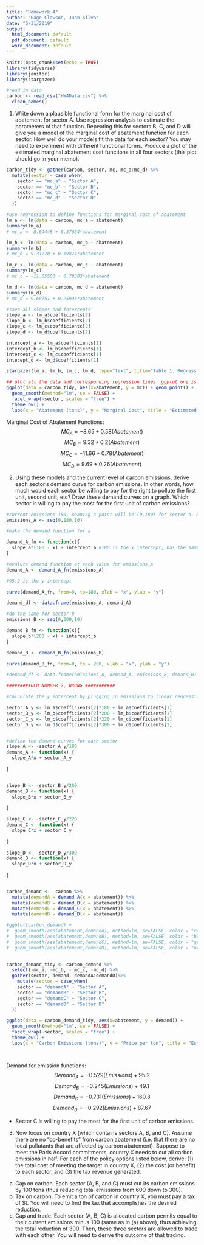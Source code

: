 ```yaml
---
title: "Homework 4"
author: "Gage Clawson, Juan Silva"
date: "5/31/2019"
output:
  html_document: default
  pdf_document: default
  word_document: default
---
```


```r
knitr::opts_chunk$set(echo = TRUE)
library(tidyverse)
library(janitor)
library(stargazer)
```

```r
#read in data
carbon <- read_csv("HW4Data.csv") %>%
  clean_names()
```

1. Write down a plausible functional form for the marginal cost of abatement for sector A. Use regression analysis to estimate the parameters of that function. Repeating this for sectors B, C, and D will give you a model of the marginal cost of abatement function for each sector. How well do your models fit the data for each sector? You may need to experiment with different functional forms. Produce a plot of the estimated marginal abatement cost functions in all four sectors (this plot should go in your memo).

```r
carbon_tidy <- gather(carbon, sector, mc, mc_a:mc_d) %>%
  mutate(sector = case_when(
    sector == "mc_a" ~ "Sector A",
    sector == "mc_b" ~ "Sector B",
    sector == "mc_c" ~ "Sector C",
    sector == "mc_d" ~ "Sector D"
  ))

#use regression to define functions for marginal cost of abatement
lm_a <- lm(data = carbon, mc_a ~ abatement) 
summary(lm_a)
# mc_a = -8.64448 + 0.57684*abatement

lm_b <- lm(data = carbon, mc_b ~ abatement) 
summary(lm_b)
# mc_b = 9.31770 + 0.19874*abatement

lm_c <- lm(data = carbon, mc_c ~ abatement) 
summary(lm_c)
# mc_c = -11.65503 + 0.78383*abatement

lm_d <- lm(data = carbon, mc_d ~ abatement) 
summary(lm_d)
# mc_d = 9.68751 + 0.25993*abatement

#save all slopes and intercepts 
slope_a <- lm_a$coefficients[2]
slope_b <- lm_b$coefficients[2]
slope_c <- lm_c$coefficients[2]
slope_d <- lm_d$coefficients[2]

intercept_a <- lm_a$coefficients[1]
intercept_b <- lm_b$coefficients[1]
intercept_c <- lm_c$coefficients[1]
intecept_d <- lm_d$coefficients[1]
```


```r
stargazer(lm_a, lm_b, lm_c, lm_d, type="text", title="Table 1: Regression Results")
```


```r
## plot all the data and corresponding regression lines. ggplot one is better IMO
ggplot(data = carbon_tidy, aes(x=abatement, y = mc)) + geom_point() +
  geom_smooth(method="lm", se = FALSE) +
  facet_wrap(~sector, scales = "free") +
  theme_bw() +
  labs(x = "Abatement (tons)", y = "Marginal Cost", title = "Estimated Marginal Abatement Cost Functions") 


```

Marginal Cost of Abatement Functions: 
$$MC_A= -8.65 + 0.58(Abatement)$$
$$MC_B= 9.32 + 0.2 (Abatement)$$
$$MC_C = -11.66 + 0.78 (Abatement)$$
$$MC_D = 9.69 + 0.26 (Abatement)$$

2. Using these models and the current level of carbon emissions, derive each sector’s demand curve for carbon emissions. In other words, how much would each sector be willing to pay for the right to pollute the first unit, second unit, etc? Draw these demand curves on a graph. Which sector is willing to pay the most for the first unit of carbon emissions?

```r
#current emissions 180, meaning a point will be (0,180) for sector a. Make a list from 0 to 180 by 10 
emissions_A <- seq(0,180,10)

#make the demand function for a 

demand_A_fn <- function(x){
  slope_a*(180 - x) + intercept_a #180 is the x intercept, has the same slope because it is just the inverse 
}

#evalute demand function at each value for emissions_A
demand_A <- demand_A_fn(emissions_A) 

#95.2 is the y intercept 

curve(demand_A_fn, from=0, to=180, xlab = "x", ylab = "y")

demand_df <- data.frame(emissions_A, demand_A)

#do the same for sector B
emissions_B <- seq(0,200,10)

demand_B_fn <- function(x){
  slope_b*(200 - x) + intercept_b
}

demand_B <- demand_B_fn(emissions_B)

curve(demand_B_fn, from=0, to = 200, xlab = "x", ylab = "y")

#demand_df <- data.frame(emissions_A, demand_A, emissions_B, demand_B)
```









```r

#########OLD NUMBER 2, WRONG ###########

#calculate the y intercept by plugging in emissions to linear regression models

sector_A_y <- lm_a$coefficients[2]*180 + lm_a$coefficients[1]
sector_B_y <- lm_b$coefficients[2]*200 + lm_b$coefficients[1]
sector_C_y <- lm_c$coefficients[2]*220 + lm_c$coefficients[1]
sector_D_y <- lm_d$coefficients[2]*300 + lm_d$coefficients[1]


#define the demand curves for each sector 
slope_A <- -sector_A_y/180 
demand_A <- function(x) {
  slope_A*x + sector_A_y
  
}


slope_B <- -sector_B_y/200
demand_B <- function(x) {
  slope_B*x + sector_B_y
  
}

slope_C <- -sector_C_y/220
demand_C <- function(x) {
  slope_C*x + sector_C_y
  
}

slope_D <- -sector_D_y/300
demand_D <- function(x) {
  slope_D*x + sector_D_y
  
}


carbon_demand <-  carbon %>%
  mutate(demandA = demand_A(x = abatement)) %>% 
  mutate(demandB = demand_B(x = abatement)) %>% 
  mutate(demandC = demand_C(x = abatement)) %>%
  mutate(demandD = demand_D(x = abatement))
```

```r

#ggplot(carbon_demand) +
#  geom_smooth(aes(abatement,demandA), method=lm, se=FALSE, color = "red") +
#  geom_smooth(aes(abatement,demandB), method=lm, se=FALSE, color = "blue") +
#  geom_smooth(aes(abatement,demandC), method=lm, se=FALSE, color = "green") +
#  geom_smooth(aes(abatement,demandD), method=lm, se=FALSE, color = "orange")
  

carbon_demand_tidy <- carbon_demand %>%
  select(-mc_a, -mc_b, - mc_c, -mc_d) %>%
  gather(sector, demand, demandA:demandD)%>%
    mutate(sector = case_when(
    sector == "demandA" ~ "Sector A",
    sector == "demandB" ~ "Sector B",
    sector == "demandC" ~ "Sector C",
    sector == "demandD" ~ "Sector D"
  ))

ggplot(data = carbon_demand_tidy, aes(x=abatement, y = demand)) + 
  geom_smooth(method="lm", se = FALSE) +
  facet_wrap(~sector, scales = "free") +
  theme_bw() +
  labs(x = "Carbon Emissions (tons)", y = "Price per ton", title = "Estimated Demand Curves for Carbon Emissions") 




```

Demand for emission functions:
$$Demand_A = -0.529(Emissions) + 95.2 $$
$$Demand_B = -0.245(Emissions) + 49.1 $$
$$Demand_C =-0.731(Emissions) + 160.8 $$
$$Demand_D = -0.292 (Emissions)+ 87.67 $$

 - Sector C is willing to pay the most for the first unit of carbon emissions. 
 
 3. Now focus on country X (which contains sectors A, B, and C). Assume there are no “co-benefits” from carbon abatement (i.e. that there are no local pollutants that are affected by carbon abatement). Suppose to meet the Paris Accord commitments, country X needs to cut all carbon emissions in half. For each of the policy options listed below, derive: (1) the total cost of meeting the target in country X, (2) the cost (or benefit) to each sector, and (3) the tax revenue generated.
  a. Cap on carbon. Each sector (A, B, and C) must cut its carbon emissions by 100 tons (thus reducing total emissions from 600 down to 300).
  b. Tax on carbon. To emit a ton of carbon in country X, you must pay a tax of $t. You will need to find the tax that accomplishes the desired reduction.
  c. Cap and trade. Each sector (A, B, C) is allocated carbon permits equal to their current emissions minus 100 (same as in (a) above), thus achieving the total reduction of 300. Then, these three sectors are allowed to trade with each other. You will need to derive the outcome of that trading.







